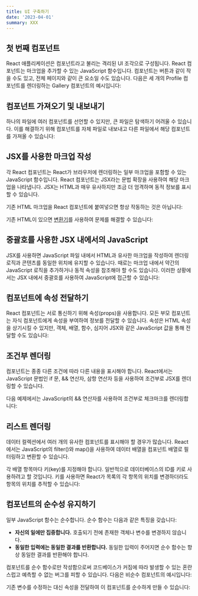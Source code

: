 ```yaml
---
title: UI 구축하기
date: '2023-04-01'
summary: XXX
---
```



## 첫 번째 컴포넌트

React 애플리케이션은 컴포넌트라고 불리는 격리된 UI 조각으로 구성됩니다. React 컴포넌트는 마크업을 추가할 수 있는 JavaScript 함수입니다. 컴포넌트는 버튼과 같이 작을 수도 있고, 전체 페이지와 같이 큰 요소일 수도 있습니다. 다음은 세 개의 Profile 컴포넌트를 렌더링하는 Gallery 컴포넌트의 예시입니다:


## 컴포넌트 가져오기 및 내보내기

하나의 파일에 여러 컴포넌트를 선언할 수 있지만, 큰 파일은 탐색하기 어려울 수 있습니다. 이를 해결하기 위해 컴포넌트를 자체 파일로 내보내고 다른 파일에서 해당 컴포넌트를 가져올 수 있습니다:



## JSX를 사용한 마크업 작성

각 React 컴포넌트는 React가 브라우저에 렌더링하는 일부 마크업을 포함할 수 있는 JavaScript 함수입니다. React 컴포넌트는 JSX라는 문법 확장을 사용하여 해당 마크업을 나타냅니다. JSX는 HTML과 매우 유사하지만 조금 더 엄격하며 동적 정보를 표시할 수 있습니다.

기존 HTML 마크업을 React 컴포넌트에 붙여넣으면 항상 작동하는 것은 아닙니다:



기존 HTML이 있으면 [변환기](https://transform.tools/html-to-jsx)를 사용하여 문제를 해결할 수 있습니다:


## 중괄호를 사용한 JSX 내에서의 JavaScript

JSX를 사용하면 JavaScript 파일 내에서 HTML과 유사한 마크업을 작성하여 렌더링 로직과 콘텐츠를 동일한 위치에 유지할 수 있습니다. 때로는 마크업 내에서 약간의 JavaScript 로직을 추가하거나 동적 속성을 참조해야 할 수도 있습니다. 이러한 상황에서는 JSX 내에서 중괄호를 사용하여 JavaScript에 접근할 수 있습니다:



## 컴포넌트에 속성 전달하기

React 컴포넌트는 서로 통신하기 위해 속성(props)을 사용합니다. 모든 부모 컴포넌트는 자식 컴포넌트에게 속성을 부여하여 정보를 전달할 수 있습니다. 속성은 HTML 속성을 상기시킬 수 있지만, 객체, 배열, 함수, 심지어 JSX와 같은 JavaScript 값을 통해 전달할 수도 있습니다:



## 조건부 렌더링

컴포넌트는 종종 다른 조건에 따라 다른 내용을 표시해야 합니다. React에서는 JavaScript 문법인 if 문, && 연산자, 삼항 연산자 등을 사용하여 조건부로 JSX를 렌더링할 수 있습니다.

다음 예제에서는 JavaScript의 && 연산자를 사용하여 조건부로 체크마크를 렌더링합니다:


## 리스트 렌더링

데이터 컬렉션에서 여러 개의 유사한 컴포넌트를 표시해야 할 경우가 많습니다. React에서는 JavaScript의 filter()와 map()을 사용하여 데이터 배열을 컴포넌트 배열로 필터링하고 변환할 수 있습니다.

각 배열 항목마다 키(key)를 지정해야 합니다. 일반적으로 데이터베이스의 ID를 키로 사용하려고 할 것입니다. 키를 사용하면 React가 목록의 각 항목의 위치를 변경하더라도 항목의 위치를 추적할 수 있습니다:


## 컴포넌트의 순수성 유지하기

일부 JavaScript 함수는 순수합니다. 순수 함수는 다음과 같은 특징을 갖습니다:

- **자신의 일에만 집중합니다.** 호출되기 전에 존재한 객체나 변수를 변경하지 않습니다.
- **동일한 입력에는 동일한 결과를 반환합니다.** 동일한 입력이 주어지면 순수 함수는 항상 동일한 결과를 반환해야 합니다.

컴포넌트를 순수 함수로만 작성함으로써 코드베이스가 커짐에 따라 발생할 수 있는 혼란스럽고 예측할 수 없는 버그를 피할 수 있습니다. 다음은 비순수 컴포넌트의 예시입니다:



기존 변수를 수정하는 대신 속성을 전달하여 이 컴포넌트를 순수하게 만들 수 있습니다:
